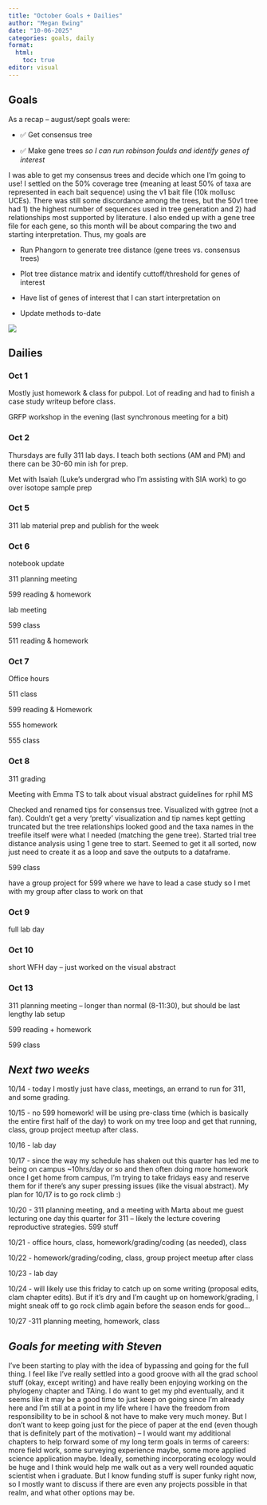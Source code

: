 ```yaml
---
title: "October Goals + Dailies"
author: "Megan Ewing"
date: "10-06-2025"
categories: goals, daily
format: 
  html:
    toc: true
editor: visual
---
```


## Goals

As a recap – august/sept goals were:

-   ✅ Get consensus tree

-   ✅ Make gene trees *so I can run robinson foulds and identify genes of interest*

I was able to get my consensus trees and decide which one I'm going to use! I settled on the 50% coverage tree (meaning at least 50% of taxa are represented in each bait sequence) using the v1 bait file (10k mollusc UCEs). There was still some discordance among the trees, but the 50v1 tree had 1) the highest number of sequences used in tree generation and 2) had relationships most supported by literature. I also ended up with a gene tree file for each gene, so this month will be about comparing the two and starting interpretation. Thus, my goals are

-   Run Phangorn to generate tree distance (gene trees vs. consensus trees)

-   Plot tree distance matrix and identify cuttoff/threshold for genes of interest

-   Have list of genes of interest that I can start interpretation on

-   Update methods to-date

![](images/50v1.png)

## Dailies

### Oct 1

Mostly just homework & class for pubpol. Lot of reading and had to finish a case study writeup before class.

GRFP workshop in the evening (last synchronous meeting for a bit)

### Oct 2

Thursdays are fully 311 lab days. I teach both sections (AM and PM) and there can be 30-60 min ish for prep.

Met with Isaiah (Luke's undergrad who I'm assisting with SIA work) to go over isotope sample prep

### Oct 5

311 lab material prep and publish for the week

### Oct 6

notebook update

311 planning meeting

599 reading & homework

lab meeting

599 class

511 reading & homework

### Oct 7

Office hours

511 class

599 reading & Homework

555 homework

555 class

### Oct 8 

311 grading

Meeting with Emma TS to talk about visual abstract guidelines for rphil MS

Checked and renamed tips for consensus tree. Visualized with ggtree (not a fan). Couldn't get a very 'pretty' visualization and tip names kept getting truncated but the tree relationships looked good and the taxa names in the treefile itself were what I needed (matching the gene tree). Started trial tree distance analysis using 1 gene tree to start. Seemed to get it all sorted, now just need to create it as a loop and save the outputs to a dataframe.

599 class

have a group project for 599 where we have to lead a case study so I met with my group after class to work on that

### Oct 9

full lab day

### Oct 10

short WFH day – just worked on the visual abstract

### Oct 13

311 planning meeting – longer than normal (8-11:30), but should be last lengthy lab setup

599 reading + homework

599 class

## *Next two weeks* 

10/14 - today I mostly just have class, meetings, an errand to run for 311, and some grading.

10/15 - no 599 homework! will be using pre-class time (which is basically the entire first half of the day) to work on my tree loop and get that running, class, group project meetup after class.

10/16 - lab day

10/17 - since the way my schedule has shaken out this quarter has led me to being on campus \~10hrs/day or so and then often doing more homework once I get home from campus, I'm trying to take fridays easy and reserve them for if there's any super pressing issues (like the visual abstract). My plan for 10/17 is to go rock climb :)

10/20 - 311 planning meeting, and a meeting with Marta about me guest lecturing one day this quarter for 311 – likely the lecture covering reproductive strategies. 599 stuff

10/21 - office hours, class, homework/grading/coding (as needed), class

10/22 - homework/grading/coding, class, group project meetup after class

10/23 - lab day

10/24 - will likely use this friday to catch up on some writing (proposal edits, clam chapter edits). But if it's dry and I'm caught up on homework/grading, I might sneak off to go rock climb again before the season ends for good...

10/27 -311 planning meeting, homework, class

## *Goals for meeting with Steven*

I've been starting to play with the idea of bypassing and going for the full thing. I feel like I've really settled into a good groove with all the grad school stuff (okay, except writing) and have really been enjoying working on the phylogeny chapter and TAing. I do want to get my phd eventually, and it seems like it may be a good time to just keep on going since I'm already here and I'm still at a point in my life where I have the freedom from responsibility to be in school & not have to make very much money. But I don't want to keep going just for the piece of paper at the end (even though that is definitely part of the motivation) – I would want my additional chapters to help forward some of my long term goals in terms of careers: more field work, some surveying experience maybe, some more applied science application maybe. Ideally, something incorporating ecology would be huge and I think would help me walk out as a very well rounded aquatic scientist when i graduate. But I know funding stuff is super funky right now, so I mostly want to discuss if there are even any projects possible in that realm, and what other options may be.
